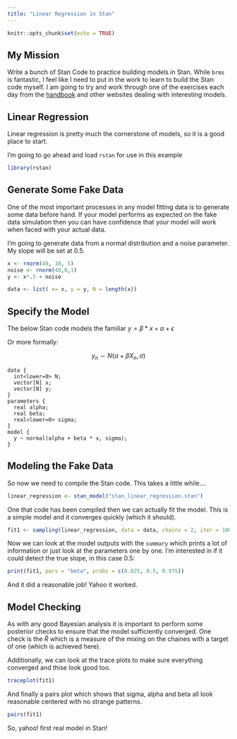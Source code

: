 ```yaml
---
title: "Linear Regression in Stan"
---
```


```r
knitr::opts_chunk$set(echo = TRUE)
```

## My Mission

Write a bunch of Stan Code to practice building models in Stan. While `brms` is fantastic, I feel like I need to put in the work to learn to build the Stan code myself. I am going to try and work through one of the exercises each day from the [handbook](https://mc-stan.org/docs/2_18/stan-users-guide/index.html) and other websites dealing with interesting models.

## Linear Regression

Linear regression is pretty much the cornerstone of models, so it is a good place to start.

I'm going to go ahead and load `rstan` for use in this example

```r
library(rstan)
```


## Generate Some Fake Data

One of the most important processes in any model fitting data is to generate some data before hand. If your model performs as expected on the fake data simulation then you can have confidence that your model will work when faced with your actual data.


I'm going to generate data from a normal distribution and a noise parameter. My slope will be set at 0.5.

```r
x <- rnorm(40, 10, 5)
noise <- rnorm(40,0,1)
y <- x*.5 + noise

data <- list( x= x, y = y, N = length(x))
```

## Specify the Model

The below Stan code models the familiar $y = \beta*x + \alpha + \epsilon$

Or more formally:

$$y_n \sim N(\alpha + \beta X_n,\sigma)$$


```
data {
  int<lower=0> N;
  vector[N] x;
  vector[N] y;
}
parameters {
  real alpha;
  real beta;
  real<lower=0> sigma;
}
model {
  y ~ normal(alpha + beta * x, sigma);
}
```
## Modeling the Fake Data

So now we need to compile the Stan code. This takes a little while....

```r
linear_regression <- stan_model("stan_linear_regression.stan")
```

One that code has been compiled then we can actually fit the model. This is a simple model and it converges quickly (which it should).

```r
fit1 <- sampling(linear_regression, data = data, chains = 2, iter = 1000, refresh = 0)
```

Now we can look at the model outputs with the `summary` which prints a lot of information or just look at the parameters one by one. I'm interested in if it could detect the true slope, in this case 0.5:

```r
print(fit1, pars = "beta", probs = c(0.025, 0.5, 0.975))
```

And it did a reasonable job! Yahoo it worked.

## Model Checking

As with any good Bayesian analysis it is important to perform some posterior checks to ensure that the model sufficiently converged. One check is the $\hat{R}$ which is a measure of the mixing on the chaines with a target of one (which is achieved here).

Additionally, we can look at the trace plots to make sure everything converged and thise look good too.

```r
traceplot(fit1)
```

And finally a pairs plot which shows that sigma, alpha and beta all look reasonable centered with no strange patterns.

```r
pairs(fit1)
```

So, yahoo! first real model in Stan!
